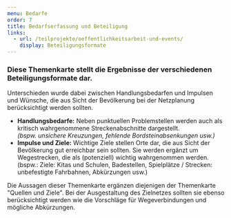 ```yaml
---
menu: Bedarfe
order: 7
title: Bedarfserfassung und Beteiligung
links:
  - url: /teilprojekte/oeffentlichkeitsarbeit-und-events/
    display: Beteiligungsformate
---
```

### Diese Themenkarte stellt die Ergebnisse der verschiedenen Beteiligungsformate dar.&#x20;

Unterschieden wurde dabei zwischen Handlungsbedarfen und Impulsen und Wünsche, die aus Sicht der Bevölkerung bei der Netzplanung berücksichtigt werden sollten.&#x20;

* **Handlungsbedarfe:** Neben punktuellen Problemstellen werden auch als kritisch wahrgenommene Streckenabschnitte dargestellt. \
  *(bspw. unsichere Kreuzungen, fehlende Bordsteinabsenkungen usw.)*
* **Impulse und Ziele:** Wichtige Ziele stellen Orte dar, die aus Sicht der Bevölkerung gut erreichbar sein sollten. Sie werden ergänzt um Wegestrecken, die als (potenziell) wichtig wahrgenommen werden.\
  (bspw.: Ziele: Kitas und Schulen, Badestellen, Spielplätze / Strecken: unbefestigte Fahrbahnen, Abkürzungen usw.)

Die Aussagen dieser Themenkarte ergänzen diejenigen der Themenkarte "Quellen und Ziele". Bei der Ausgestaltung des Zielnetzes sollten sie ebenso berücksichtigt werden wie die Vorschläge für Wegeverbindungen und mögliche Abkürzungen.
